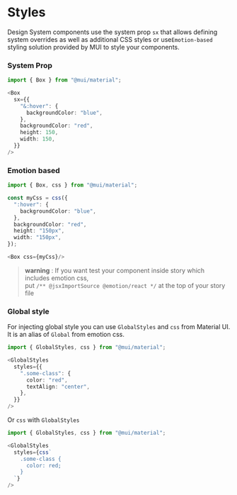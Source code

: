 
<Meta title="Styles"/>


# Styles
Design System components use the system prop `sx` that allows defining system overrides as well as additional CSS styles or
use`Emotion-based` styling solution provided by MUI to style your components.

### System Prop

```typescript jsx
import { Box } from "@mui/material";

<Box
  sx={{
    "&:hover": {
      backgroundColor: "blue",
    },
    backgroundColor: "red",
    height: 150,
    width: 150,
  }}
/>
```

### Emotion based

```typescript jsx
import { Box, css } from "@mui/material";

const myCss = css({
  ":hover": {
    backgroundColor: "blue",
  },
  backgroundColor: "red",
  height: "150px",
  width: "150px",
});

<Box css={myCss}/>
```
> __warning__ : If you want test your component inside story which includes emotion css,<br/>
put `/** @jsxImportSource @emotion/react */` at the top of your story file

### Global style
For injecting global style you can use `GlobalStyles` and `css` from Material UI. It is an alias of `Global` from emotion css.

```typescript jsx
import { GlobalStyles, css } from "@mui/material";

<GlobalStyles
  styles={{
    ".some-class": {
      color: "red",
      textAlign: "center",
    },
  }}
/>
```

Or `css` with `GlobalStyles`

```typescript jsx
import { GlobalStyles, css } from "@mui/material";

<GlobalStyles
  styles={css`
    .some-class {
      color: red;
    }
  `}
/>
```
